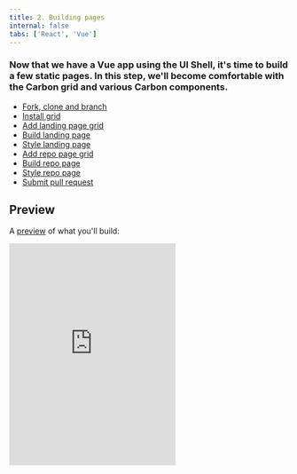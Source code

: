 ```yaml
---
title: 2. Building pages
internal: false
tabs: ['React', 'Vue']
---
```


### Now that we have a Vue app using the UI Shell, it's time to build a few static pages. In this step, we'll become comfortable with the Carbon grid and various Carbon components.

<AnchorLinks>

- [Fork, clone and branch](#fork-clone-and-branch)
- [Install grid](#install-grid)
- [Add landing page grid](#add-landing-page-grid)
- [Build landing page](#build-landing-page)
- [Style landing page](#style-landing-page)
- [Add repo page grid](#add-repo-page-grid)
- [Build repo page](#build-repo-page)
- [Style repo page](#style-repo-page)
- [Submit pull request](#submit-pull-request)

</AnchorLinks>

## Preview

A [preview](https://vue-step-3--carbon-tutorial-vue.netlify.com) of what you'll build:

<Row>
  <Column offsetLg="4">
    <iframe
      height="400"
      title="Carbon Tutorial Step 2"
      src="https://vue-step-3--carbon-tutorial-vue.netlify.com"
      frameborder="no"
      allowtransparency="true"
      allowfullscreen="true"
      class="bx--iframe bx--iframe--border"
    />
  </Column>
</Row>

## Fork, clone and branch

This tutorial has an accompanying GitHub repository called [carbon-tutorial-vue](https://github.com/carbon-design-system/carbon-tutorial-vue) that we'll use as a starting point for each step. If you haven't forked and cloned that repository yet, and haven't added the upstream remote, go ahead and do so by following the [step 1 instructions](/tutorial/step-1/vue#fork-clone--branch).

### Branch

With your repository all set up, let's check out the branch for this tutorial step's starting point.

```bash
$ git fetch upstream
$ git checkout -b vue-step-2 upstream/vue-step-2
```

_Note: This builds on top of step 1, but be sure to check out the upstream step 2 branch because it includes the static assets and fixes required to get through this step._

### Build and start app

Install the app's dependencies (in case you're starting fresh in your current directory and not continuing from the previous step):

```bash
$ yarn
```

Then, start the app:

```bash
$ yarn serve
```

You should see something similar to where the [previous step](/tutorial/step-1/vue) left off.

## Install grid

In our last step we added our styles, component and icon packages. Now that we're building the pages with grid, we need to install one more Carbon package. Stop your development environment (`CTRL-C`) and:

```bash
$ yarn add @carbon/grid
```

In `_carbon.scss`, we need to configure our grid to use 16 columns instead of the default 12 columns. We do this by adding `grid-columns-16: true` in our `$feature-flags`.

##### src/styles/\_carbon.scss

```css
$feature-flags: (
  grid-columns-16: true
);
```

_Note: Like before, the feature flag still needs to come before the Carbon_ `styles.scss` _import._

Run `yarn serve` so we can begin building.

## Add landing page grid

Let's add our grid elements to `LandingPage.vue`.

In order to use the grid, we need to wrap everything in a `<div class="bx--grid">`. We can continue to make rows by adding a `<div class="bx--row">` inside the grid, as well as make columns within those rows by adding `<div class="bx--col-[breakpoint]-[size]">`.

Our column sizes are specified by the number of columns they'll be spanning. If we use `bx--col-lg-4`, it means it'll span 4 of the 16 columns. If we use `bx--col-lg-8` it means it'll span 8 of the 16 columns, and so on.

We've included the designs for this tutorial app in the `design.sketch` file found as a top-level file in the `carbon-tutorial-vue` repository. But, if you don't have Sketch installed and available to inspect the design, we'll provide screenshots.

<ImageComponent cols="12" caption="Landing page grid">

![Landing page grid](/images/landing-layout.png)

</ImageComponent>

_Pro tip:_ `CTRL-L` _toggles the layout in Sketch._

We'll break this down into three rows. The first row with the gray background doesn't appear to need any columns. The second row with the white background looks like it has two columns of different widths. The third row with the gray background looks like it has four columns of equal width.

We'll make rows like so:

##### src/views/LandingPage/LandingPage.vue

```html
<template>
  <div class="bx--grid bx--grid--full-width landing-page">
    <div class="bx--row landing-page__banner">
      <div class="bx--col-lg-16">1</div>
    </div>
    <div class="bx--row landing-page__r2">
      <div class="bx--col-md-4 bx--col-lg-7">7/16</div>
      <div class="bx--col-md-4 bx--offset-lg-1 bx--col-lg-8">8/16</div>
    </div>
    <div class="bx--row landing-page__r3">
      <div class="bx--col-md-4 bx--col-lg-4">1/4</div>
      <div class="bx--col-md-4 bx--col-lg-4">1/4</div>
      <div class="bx--col-md-4 bx--col-lg-4">1/4</div>
      <div class="bx--col-md-4 bx--col-lg-4">1/4</div>
    </div>
  </div>
</template>
```

We added a class of `bx--grid--full-width` to the grid container since our rows need to expand the whole page without any margins. We also added some custom classes like `landing-page`, `landing-page__banner`, `landing-page__r2`, etc., which we will use later.

Also, take notice of the second row. The tab content only covers 7 columns at this large viewport to prevent overly-large line lengths, so we needed to add a 1 column offset `bx--offset-lg-1` to second column to fill the full 16 columns in the grid. Then, both of those columns have `bx--col-md-4` classes so they are of equal width at medium-sized viewports.

## Build landing page

We'll start adding HTML elements and components by row.

### First row

In our first row we'll use a `CvBreadcrumb` component.

We can now add our component to the first row, along with a header, like so:

##### src/views/LandingPage/LandingPage.vue

```html
<div class="bx--row landing-page__banner">
  <div class="bx--col-lg-16">
    <cv-breadcrumb noTrailingSlash>
      <cv-breadcrumb-item>
        <cv-link href="/">Getting started</cv-link>
      </cv-breadcrumb-item>
    </cv-breadcrumb>
    <h1 class="landing-page__heading">Design &amp; build with Carbon</h1>
  </div>
</div>
```

You may notice that the styles look off. Don't worry, we'll fix these later.

### Second row

In our second row we'll use `CvTabs` and `CvButton` components.

<!-- ##### src/views/LandingPage/LandingPage.vue

```javascript
const props = {
  tabs: {
    selected: 0,
    triggerHref: "#",
    role: "navigation"
  },
  tab: {
    href: "#",
    role: "presentation",
    tabIndex: 0
  }
};
``` -->

Modify the second row to use the `Tab` component.

##### src/views/LandingPage/LandingPage.vue

```html
<div class="bx--row landing-page__r2">
  <div class="bx--col bx--no-gutter">
    <cv-tabs selected="0">
      <cv-tab label="About">
        <div class="bx--grid bx--grid--no-gutter bx--grid--full-width">
          <div class="bx--row landing-page__tab-content">
            <div class="bx--col-md-4 bx--col-lg-7">7/16</div>
            <div class="bx--col-md-4 bx--offset-lg-1 bx--col-lg-8">
              8/16
            </div>
          </div>
        </div>
      </cv-tab>
      <cv-tab label="Design">
        <div class="bx--grid bx--grid--no-gutter bx--grid--full-width">
          <div class="bx--row landing-page__tab-content">
            <div class="bx--col-lg-16">
              Rapidly build beautiful and accessible experiences. The Carbon kit
              contains all resources you need to get started.
            </div>
          </div>
        </div>
      </cv-tab>
      <cv-tab label="Develop">
        <div class="bx--grid bx--grid--no-gutter bx--grid--full-width">
          <div class="bx--row landing-page__tab-content">
            <div class="bx--col-lg-16">
              Carbon provides styles and components in Vanilla, Vue, Angular,
              and Vue for anyone building on the web.
            </div>
          </div>
        </div>
      </cv-tab>
    </cv-tabs>
  </div>
</div>
```

_Note: We're using the grid for the page layout, but we also need to apply the grid within the tab content. When doing so, make sure the nested grid has the expected_ `grid` _>_ `row` _>_ `col` _DOM structure._

Hold up! If you were to run [DAP](https://www.ibm.com/able/dynamic-assessment-plug-in.html) to check for accessibility violations, you'd see `Multiple navigation landmarks must have unique labels specified with aria-label or aria-labelledby` because both the `CvBreadcrumb` and `CvTabs` components use `<nav>` elements. To fix, add `aria-label` to the `CvBreadcrumb` opening tag:

<!-- prettier-ignore-start -->
```html
<cv-breadcrumb noTrailingSlash aria-label="Page navigation">
```
<!-- prettier-ignore-end -->

Same goes for the `CvTabs` opening tag:

<!-- prettier-ignore-start -->
```html
<cv-tabs selected="0" aria-label="Tab navigation">
```
<!-- prettier-ignore-end -->

Give yourself a pat on the back if you actually ran the DAP tool. We'll install the DAP tool in a later step, so don't worry if you didn't.

Next, we'll need to add a styling override to move the tabs to the right on large viewports. Create a file `_carbon-overrides.scss` in `src/views/LandingPage` with this declaration block.

##### src/views/LandingPage/\_carbon-overrides.scss

```scss
.landing-page__r2 .bx--tabs__nav {
  right: 0;
}
```

Then in `LandingPage.vue` add a style section with this import.

##### src/views/LandingPage/LandingPage.vue

<!-- prettier-ignore-start -->
```scss
<style lang="scss">
@import "./carbon-overrides";
</style>
```
<!-- prettier-ignore-end -->

_Note: We don't have to include this in a separate file, but it's nice to keep overrides separate from your_
application's styling so when migrating to future Carbon versions and if there are breaking changes via different class
names, you have a consolidated list of styling declaration blocks to review._ We can now add our images and text for
each column in the first `CvTab` in `LandingPage.vue`._

##### src/views/LandingPage/LandingPage.vue

<!-- prettier-ignore-start -->
```html
<cv-tab label="About">
  <div class="bx--grid bx--grid--no-gutter bx--grid--full-width">
    <div class="bx--row landing-page__tab-content">
      <div class="bx--col-md-4 bx--col-lg-7">
        <h2 class="landing-page__subheading">What is Carbon?</h2>
        <p class="landing-page__p">
          Carbon is IBM’s open-source design system for digital
          products and experiences. With the IBM Design Language as
          its foundation, the system consists of working code, design
          tools and resources, human interface guidelines, and a
          vibrant community of contributors.
        </p>
        <cv-button>Learn more</cv-button>
      </div>
      <div class="bx--col-md-4 bx--offset-lg-1 bx--col-lg-8">
        <img
          class="landing-page__illo"
          src="../../assets/tab-illo.png"
          alt="Carbon illustration"
        />
      </div>
    </div>
  </div>
</cv-tab>
```

<!-- prettier-ignore-end -->

Now let's set the image size in the style section of `LandingPage.vue`:

##### src/views/LandingPage/LandingPage.vue

```scss
.landing-page__illo {
  max-width: 100%;
}
```

Assuming that the second and third tab would have a similar design, we would set them up in the same way. However, since our design specs don't show those tabs, we'll leave the code as is.

### Third row

The third row will be created in a later tutorial, so we'll just add the headers for now.

##### src/views/LandingPage/LandingPage.vue

```html
<div class="bx--row landing-page__r3">
  <div class="bx--col-md-4 bx--col-lg-4">
    <h3 class="landing-page__label">The Principles</h3>
  </div>
  <div class="bx--col-md-4 bx--col-lg-4">Carbon is Open</div>
  <div class="bx--col-md-4 bx--col-lg-4">Carbon is Modular</div>
  <div class="bx--col-md-4 bx--col-lg-4">Carbon is Consistent</div>
</div>
```

## Style landing page

We've added basic layout styles in `LandingPage.vue`, so now let's add type, color and spacing styles to match the design. We'll be using our [spacing tokens](https://www.carbondesignsystem.com/guidelines/spacing). In a new file `src/styles/_carbon-utils.scss`, add these imports at the **top** of the file so we can use Carbon breakpoints, tokens, and typography Sass mixins and functions:

##### src/styles/\_carbon-utils.scss

```scss
@import 'carbon-components/scss/globals/scss/vendor/@carbon/type/scss/font-family.scss';
@import 'carbon-components/scss/globals/scss/vendor/@carbon/layout/scss/breakpoint.scss';
@import 'carbon-components/scss/globals/scss/typography.scss';
@import 'carbon-components/scss/globals/scss/vars.scss';
```

Adding these tokesn, mixins etc. here means we can import them with a single line into any component that needs them.

### Banner

<ImageComponent cols="8" caption="Banner vertical spacing">

![Banner vertical spacing](/images/landing-r1-spacing.png)

</ImageComponent>

_Pro tip:_ `CTRL-G` _toggles the grid in Sketch._

Back to `LandingPage.vue`, we need to add space above the breadcrumb and below the heading. For that, add:

##### src/views/LandingPage/LandingPage.vue

```scss
@import '../../styles/carbon-utils';
```

with the other imports and

```scss
.landing-page__banner {
  padding-top: $spacing-05;
  padding-bottom: $spacing-07 * 4;
}
```

Referencing the [spacing token table](https://www.carbondesignsystem.com/guidelines/spacing#spacing-scale), `16px` can be set with the `$spacing-05` token. The design calls for `128px` of space below the heading and that's not in the spacing scale, we can achieve that in Sass by multiplying 32px (`$spacing-07`) by 4. We could use `128px` or `8rem` directly in our styling, but using our tokens preserves consistency should the token values get updated in the future.

Looking at the design, we need a wall-to-wall light gray background behind the banner and also behind the third row. This is a great opportunity to use a Sass mixin. We could put this at the top of `LandingPage.vue`, but it's best practice to place mixins in a dedicated file, so create a `_mixins.scss` file in `src/views/LandingPage`.

Add the following in `_mixins.scss`. Per the design we need to use Gray 10 for our banner background color, which can be set with the `$ui-01` [color token](https://www.carbondesignsystem.com/guidelines/color/usage). Also, we want the background to extend into the grid's outermost gutters to go the full width of the viewport, so given the DOM structure, we can achieve that by setting the background in an absolutely positioned pseudo element.

##### src/views/LandingPage/\_mixins.scss

```scss
@mixin landing-page-background() {
  background-color: $ui-01;
  position: relative;

  &::before {
    content: '';
    position: absolute;
    left: -$spacing-05;
    top: 0;
    right: -$spacing-05;
    bottom: 0;
    background: $ui-01;
    z-index: -1;
  }
}
```

After you have created `_mixins.scss`, import it at the **top** of `LandingPage.vue`. By now you should have three imports:

##### src/views/LandingPage/LandingPage.vue

```scss
@import '../../styles/carbon-utils';
@import './carbon-overrides';
@import './mixins';
```

Now to use the new mixin, update the `.landing-page__banner` declaration block to:

##### src/views/LandingPage/LandingPage.vue

```scss
.landing-page__banner {
  padding-top: $spacing-05;
  padding-bottom: $spacing-07 * 4;
  @include landing-page-background;
}
```

Next, we can see that the `h1` is using the `heading-05` type token.

<ImageComponent cols="8" caption="Banner heading type">

![Banner heading type](/images/landing-r1-type.png)

</ImageComponent>

The Sketch symbol naming is consistent with the development Sass tokens to help translate design to development. So, looking up the [type token](https://www.carbondesignsystem.com/guidelines/typography/productive), we know to use `productive-heading-05`:

##### src/views/LandingPage/LandingPage.vue

```scss
.landing-page__heading {
  @include carbon--type-style('productive-heading-05');
}
```

### Row two

For our second row, we need to fix the tabs vertical positioning to match the design. By inspecting the tabs component, you can see that the tab height computes to `40px`. We can use that to create our negative top margin in rem units.

##### src/views/LandingPage/LandingPage.vue

```scss
.landing-page__r2 {
  margin-top: rem(-40px);
}
```

We also need to adust our vertical spacing and type treatment. Like before, it's a matter of using spacing and type tokens like so:

<ImageComponent cols="8" caption="Row 2 vertical spacing">

![Row 2 vertical spacing](/images/landing-r2-spacing.png)

</ImageComponent>

_Note: You may be wondering why there are vertical gaps between the type and spacers. Each type token has a line height that's suited for its font size. The vertical spacers adjacently touch the line height boundaries and not the baseline, for consistency as well as development ease so_ `margins` _and_ `paddings` _don't need to offset line heights._

##### src/views/LandingPage/LandingPage.vue

```scss
.landing-page__tab-content {
  padding-top: $layout-05;
  padding-bottom: $layout-05;
}

.landing-page__subheading {
  @include carbon--type-style('productive-heading-03');
  @include carbon--font-weight('semibold');
}

.landing-page__p {
  @include carbon--type-style('productive-heading-03');
  margin-top: $spacing-06;
  margin-bottom: $spacing-08;

  @include carbon--breakpoint-between((320px + 1), md) {
    max-width: 75%;
  }
}
```

### Row three

<ImageComponent cols="8" caption="Row 3 vertical spacing">

![Row 3 vertical spacing](/images/landing-r3-spacing.png)

</ImageComponent>

Let's also add some styles for the last row, even though that will get used later in the tutorial. You'll notice that we get to re-use the `landing-page-background` mixin that we just created.

##### src/views/LandingPage/LandingPage.vue

```scss
.landing-page__r3 {
  padding-top: $spacing-09;
  padding-bottom: $spacing-09;
  @include landing-page-background;
}

.landing-page__label {
  @include carbon--type-style('heading-01');
}
```

Ta-da! You should see a finished landing page! Now we can move on to the repo page.

## Add repo page grid

Now in our `RepoPage.vue` we'll add our grid containers in the `return` section.

##### src/views/RepoPage/RepoPage.vue

```html
<template>
  <div class="bx--grid bx--grid--full-width bx--grid--no-gutter repo-page">
    <div class="bx--row repo-page__r1">
      <div class="bx--col-lg-16">Data table will go here</div>
    </div>
  </div>
</template>
```

## Build repo page

We currently have `RepoPage.vue` that just contains a grid and placeholder content for the time being. In the next tutorial step we're going to be querying an API to populate the `CvDataTable` component in this page. As a best practice to separate data fetching from the presentation components, go ahead and create a `RepoTable.vue` as a sibling to `RepoPage.vue` in `src/views/RepoPage`.

### Build data table

First, let's pretend we've already built our table component and update `RepoPage.vue` with a script section.

Import `RepoTable` in `RepoPage.vue`.

##### src/views/RepoPage/RepoPage.vue

```javascript
<script>
import RepoTable from "./RepoTable";

export default {
  name: "RepoPage"
};
</script>
```

Then below the import, include the following arrays to pass into the `RepoTable` component. We'll be setting the `rows` array from an API in the next tutorial step, but for now, static example rows will suffice.

##### src/views/RepoPage/RepoPage.vue

```javascript
const headers = [
  {
    key: 'name',
    header: 'Name',
  },
  {
    key: 'createdAt',
    header: 'Created',
  },
  {
    key: 'updatedAt',
    header: 'Updated',
  },
  {
    key: 'issueCount',
    header: 'Open Issues',
  },
  {
    key: 'stars',
    header: 'Stars',
  },
  {
    key: 'links',
    header: 'Links',
  },
];

const rows = [
  {
    id: '1',
    name: 'Repo 1',
    createdAt: 'Date',
    updatedAt: 'Date',
    issueCount: '123',
    stars: '456',
    links: 'Links',
  },
  {
    id: '2',
    name: 'Repo 2',
    createdAt: 'Date',
    updatedAt: 'Date',
    issueCount: '123',
    stars: '456',
    links: 'Links',
  },
  {
    id: '3',
    name: 'Repo 3',
    createdAt: 'Date',
    updatedAt: 'Date',
    issueCount: '123',
    stars: '456',
    links: 'Links',
  },
];
```

Next we need to make sure the RepoTable component and these arrays are available to our `RepoPage` component template. Your component export should look like the following to achieve this.

##### src/views/RepoPage/RepoPage.vue

```javascript
export default {
  name: 'RepoPage',
  components: { RepoTable },
  data() {
    return {
      headers,
      rows,
    };
  },
};
```

Here we used the data method of the component as the values logically are data in our component.

Lastly in the `RepoPage.vue` template, we need to simply replace `Data table will go here` with:

##### src/views/RepoPage/RepoPage.vue

<!-- prettier-ignore-start -->
```html
<repo-table
  :headers="headers"
  :rows="rows"
  title="Carbon Repositories"
  helperText="A collection of public Carbon repositories."
/>
```
<!-- prettier-ignore-end -->

OK. So now our `RepoPage.vue` component is ready to use a component called 'RepoTable' so let's create it so our page displays again.

First create a script section as follows:

##### src/views/RepoPage/RepoTable.vue

```javascript
<script>
  export default {
    name: 'RepoTable',
    props: {
      headers: Array,
      rows: Array,
      title: String,
      helperText: String,
    },
    computed: {
      columns() {
        return this.headers.map(header => header.header);
      },
      data() {
        return this.rows.map(row => ({
          data: [
            row.name,
            row.createdAt,
            row.updatedAt,
            row.issueCount,
            row.stars,
            row.links,
          ],
          description: 'Row description',
        }));
      },
    },
  };
</script>
```

In this component script we:

- Named our new component `RepoTable`.
- Added component properties for the headers and rows as well as two further properties title and helperText.
- Added the computed properties columns and headers which transform headers and rows into a format convenient for rendering with the CvDataTable components.

Next, let's create the `RepoTable` template starting with the cv-data-table component.

##### src/views/RepoPage/RepoTable.vue

```html
<template>
  <cv-data-table :columns="columns" :title="title" :helper-text="helperText">
  </cv-data-table>
</template>
```

Here we pass in the columns, title and helper text. If you view this you will see an empty table with headings.

Next add the rows inside of cv-data-table.

<!-- prettier-ignore-start -->
```html
<template slot="data">
  <cv-data-table-row v-for="(row, rowIndex) in data" :key="`${rowIndex}`"> </cv-data-table-row>
</template>
```
<!-- prettier-ignore-end -->

Here we use v-for to iterate through the data assigning a key and value to each row. The rendered output may not appear
to have changed, although if you inspect using the developer tools you will find three empty rows. Next add the cell
data inside the `cv-data-table-row` component.

<!-- prettier-ignore-start -->
```html
<cv-data-table-cell
  v-for="(cell, cellIndex) in row.data"
  :key="`${cellIndex}`"
  >{{cell}}</cv-data-table-cell
>
```
<!-- prettier-ignore-end -->

Again we've used the v-for directive to iterate through our data adding key, value and the contents of the cell.

The last item we need to add is the description shown in the expanded content. Add the following as a sibling of cv-data-table-cell component.

<!-- prettier-ignore-start -->
```html
<template slot="expandedContent">
{{ row.description }}
</template>
```
<!-- prettier-ignore-end -->

Now you should have a working page rendering the sample content from the rows array.

This component consumes our properties and returns a Carbon `CvDataTable`. As for where the various `CvDataTable*` components came from? The [CvDataTable story](http://vue.carbondesignsystem.com/?path=/story/components-cvdatatable--default) in Storybook was used to put together the data table structure.

## Style repo page

Our styles for the repo page are mostly fine. We just need to update a few vertical spacing issues.

In `RepoPage.vue`, add the following style section:

##### src/views/RepoPage/RepoPage.vue

```scss
<style lang="scss">
@import '../../styles/carbon-utils';

.repo-page .bx--row {
  padding-top: $spacing-05;
  padding-bottom: $spacing-05;
}
</style>
```

Congratulations! We've now created our static repo page!

## Submit pull request

We're going to submit a pull request to verify completion of this tutorial step.

### Continuous integration (CI) check

Run the CI check to make sure we're all set to submit a pull request.

```bash
$ yarn ci-check
```

_Note: Having issues running the CI check? [Step 1](</tutorial/step-1/vue#continuous-integration-(ci)-check>) has troubleshooting notes that may help._

### Git commit and push

Before we can create a pull request, stage and commit all of your changes:

```bash
$ git add --all && git commit -m "feat(tutorial): complete step 2"
```

Then, push to your repository:

```bash
$ git push origin vue-step-2
```

_Note: Having issues pushing your changes? [Step 1](/tutorial/step-1/vue#git-commit-and-push) has troubleshooting notes that may help._

### Pull request (PR)

Finally, visit [carbon-tutorial-vue](https://github.com/carbon-design-system/carbon-tutorial-vue) to "Compare & pull request". In doing so, make sure that you are comparing to `vue-step-2` into `base: vue-step-2`.

_Note: Expect your tutorial step PRs to be reviewed by the Carbon team but not merged. We'll close your PR so we can keep the repository's remote branches pristine and ready for the next person!_
